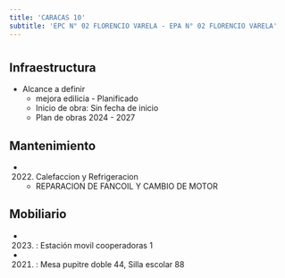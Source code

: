 ```yaml
---
title: 'CARACAS 10'
subtitle: 'EPC N° 02 FLORENCIO VARELA - EPA N° 02 FLORENCIO VARELA'
---
```


#
## Infraestructura

* Alcance a definir 
    + mejora edilicia - Planificado 
    + Inicio de obra: Sin fecha de inicio 
    + Plan de obras 2024 - 2027 






## Mantenimiento

*  (2022) Calefaccion y Refrigeracion 
    + REPARACION DE FANCOIL Y CAMBIO DE MOTOR





## Mobiliario

*  (2023) : Estación movil cooperadoras 1 

*  (2021) : Mesa pupitre doble 44, Silla escolar 88 



